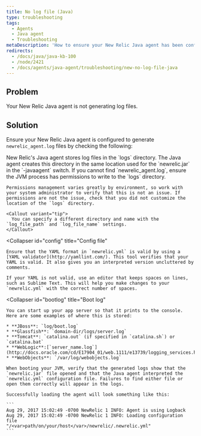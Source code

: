 ```yaml
---
title: No log file (Java)
type: troubleshooting
tags:
  - Agents
  - Java agent
  - Troubleshooting
metaDescription: 'How to ensure your New Relic Java agent has been configured to generate log files, by checking the log file directory, config files, and boot logs.'
redirects:
  - /docs/java/java-kb-100
  - /node/2421
  - /docs/agents/java-agent/troubleshooting/new-no-log-file-java
---
```


## Problem

Your New Relic Java agent is not generating log files.

## Solution

Ensure your New Relic Java agent is configured to generate `newrelic_agent.log` files by checking the following:

<CollapserGroup>
  <Collapser
    id="no-log-file"
    title="Log file directory"
  >
    New Relic's Java agent stores log files in the `logs` directory. The Java agent creates this directory in the same location used for the `newrelic.jar` in the `-javaagent` switch. If you cannot find `newrelic_agent.log`, ensure the JVM process has permissions to write to the `logs` directory.

    Permissions management varies greatly by environment, so work with your system administrator to verify that this is not an issue. If permissions are not the issue, check that you did not customize the location of the `logs` directory.

    <Callout variant="tip">
      You can specify a different directory and name with the `log_file_path` and `log_file_name` settings.
    </Callout>
  </Collapser>

  <Collapser
    id="config"
    title="Config file"
  >
    Ensure that the YAML format in `newrelic.yml` is valid by using a [YAML validator](http://yamllint.com/). This tool verifies that your YAML is valid. It also gives you an interpreted version uncluttered by comments.

    If your YAML is not valid, use an editor that keeps spaces on lines, such as Sublime Text. This will help you make changes to your `newrelic.yml` with the correct number of spaces.
  </Collapser>

  <Collapser
    id="bootlog"
    title="Boot log"
  >
    You can start up your app server so that it prints to the console. Here are some examples of where this is stored:

    * **JBoss**: `log/boot.log`
    * **Glassfish**: `domain-dir/logs/server.log`
    * **Tomcat**: `catalina.out` (if specified in `catalina.sh`) or `catalina.bat`
    * **WebLogic**:[`server_name.log`](http://docs.oracle.com/cd/E17904_01/web.1111/e13739/logging_services.htm#i1179712)
    * **WebObjects**: `/var/log/webobjects.log`

    When booting your JVM, verify that the generated logs show that the `newrelic.jar` file opened and that the Java agent interpreted the `newrelic.yml` configuration file. Failures to find either file or open them correctly will appear in the logs.

    Successfully loading the agent will look something like this:

    ```
    Aug 29, 2017 15:02:49 -0700 NewRelic 1 INFO: Agent is using Logback
    Aug 29, 2017 15:02:49 -0700 NewRelic 1 INFO: Loading configuration file
    "/<var>path/on/your/host</var>/newrelic/.newrelic.yml"
    ```
  </Collapser>
</CollapserGroup>
